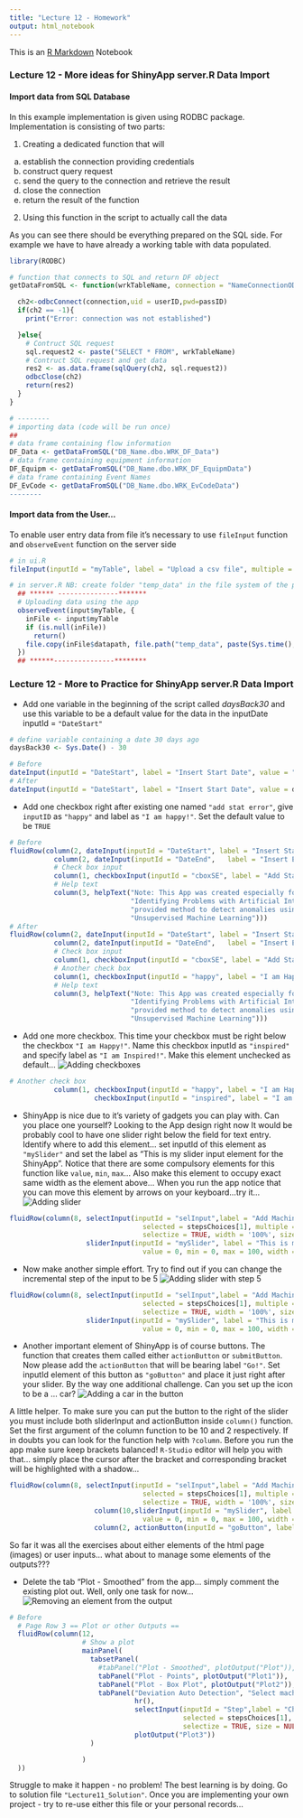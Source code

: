 ```yaml
---
title: "Lecture 12 - Homework"
output: html_notebook
---
```


This is an [R Markdown](http://rmarkdown.rstudio.com) Notebook

### Lecture 12 - More ideas for ShinyApp server.R Data Import

#### Import data from SQL Database

In this example implementation is given using RODBC package. Implementation is consisting of two parts:

1. Creating a dedicated function that will
  a. establish the connection providing credentials
  b. construct query request
  c. send the query to the connection and retrieve the result
  d. close the connection
  e. return the result of the function 
2. Using this function in the script to actually call the data

As you can see there should be everything prepared on the SQL side. For example we have to have already a working table with data populated.

```r
library(RODBC)

# function that connects to SQL and return DF object
getDataFromSQL <- function(wrkTableName, connection = "NameConnectionODBC", userID = "SQLUserID", passID = "Password"){

  ch2<-odbcConnect(connection,uid = userID,pwd=passID)
  if(ch2 == -1){
    print("Error: connection was not established")

  }else{
    # Contruct SQL request
    sql.request2 <- paste("SELECT * FROM", wrkTableName)
    # Contruct SQL request and get data
    res2 <- as.data.frame(sqlQuery(ch2, sql.request2))
    odbcClose(ch2)
    return(res2)
  }
}

# --------
# importing data (code will be run once)
##
# data frame containing flow information
DF_Data <- getDataFromSQL("DB_Name.dbo.WRK_DF_Data")
# data frame containing equipment information
DF_Equipm <- getDataFromSQL("DB_Name.dbo.WRK_DF_EquipmData")
# data frame containing Event Names
DF_EvCode <- getDataFromSQL("DB_Name.dbo.WRK_EvCodeData")
--------

```

#### Import data from the User...

To enable user entry data from file it's necessary to use `fileInput` function and `observeEvent` function on the server side

```r
# in ui.R
fileInput(inputId = "myTable", label = "Upload a csv file", multiple = F, accept = 'table/csv')

# in server.R NB: create folder "temp_data" in the file system of the project...
  ## ****** ---------------*******
  # Uploading data using the app
  observeEvent(input$myTable, {
    inFile <- input$myTable
    if (is.null(inFile))
      return()
    file.copy(inFile$datapath, file.path("temp_data", paste(Sys.time(), ".csv")))
  })
  ## ******---------------********
```

### Lecture 12 - More to Practice for ShinyApp server.R Data Import

* Add one variable in the beginning of the script called *daysBack30* and use this variable to be a default value for the data in the inputDate inputId = `"DateStart"`

```r
# define variable containing a date 30 days ago
daysBack30 <- Sys.Date() - 30

# Before
dateInput(inputId = "DateStart", label = "Insert Start Date", value = "2017-01-01")
# After
dateInput(inputId = "DateStart", label = "Insert Start Date", value = daysBack30)
```

* Add one checkbox right after existing one named `"add stat error"`, give `inputID` as `"happy"` and label as `"I am happy!"`. Set the default value to be `TRUE`

```r
# Before
fluidRow(column(2, dateInput(inputId = "DateStart", label = "Insert Start Date", value = daysBack30)),
           column(2, dateInput(inputId = "DateEnd",   label = "Insert End Date")),
           # Check box input
           column(1, checkboxInput(inputId = "cboxSE", label = "Add Stat Error?", value = FALSE, width = NULL)),
           # Help text
           column(3, helpText("Note: This App was created especially for the Udemy Course",
                              "Identifying Problems with Artificial Intelligence",
                              "provided method to detect anomalies using",
                              "Unsupervised Machine Learning")))
# After
fluidRow(column(2, dateInput(inputId = "DateStart", label = "Insert Start Date", value = daysBack30)),
           column(2, dateInput(inputId = "DateEnd",   label = "Insert End Date")),
           # Check box input
           column(1, checkboxInput(inputId = "cboxSE", label = "Add Stat Error?", value = FALSE, width = NULL)),
           # Another check box
           column(1, checkboxInput(inputId = "happy", label = "I am Happy", value = TRUE, width = NULL)),
           # Help text
           column(3, helpText("Note: This App was created especially for the Udemy Course",
                              "Identifying Problems with Artificial Intelligence",
                              "provided method to detect anomalies using",
                              "Unsupervised Machine Learning")))
```

* Add one more checkbox. This time your checkbox must be right below the checkbox `"I am Happy!"`. Name this checkbox inputId as `"inspired"` and specify label as `"I am Inspired!"`. Make this element unchecked as default... ![][id-t3]

[id-t3]: task/t3.png "Adding checkboxes"


```r
# Another check box
           column(1, checkboxInput(inputId = "happy", label = "I am Happy", value = TRUE, width = NULL),
                     checkboxInput(inputId = "inspired", label = "I am Inspired", value = FALSE, width = NULL))
```

* ShinyApp is nice due to it's variety of gadgets you can play with. Can you place one yourself? Looking to the App design right now It would be probably cool to have one slider right below the field for text entry. Identify where to add this element... set inputId of this element as `"mySlider"` and set the label as "This is my slider input element for the ShinyApp". Notice that there are some compulsory elements for this function like `value`, `min`, `max`... Also make this element to occupy exact same width as the element above... When you run the app notice that you can move this element by arrows on your keyboard...try it... ![][id-t4]

[id-t4]: task/t4.png "Adding slider"


```r
fluidRow(column(8, selectInput(inputId = "selInput",label = "Add Machine Steps to Analysis", choices = stepsChoices, 
                                 selected = stepsChoices[1], multiple = TRUE, 
                                 selectize = TRUE, width = '100%', size = NULL),
                   sliderInput(inputId = "mySlider", label = "This is my slider input element for the ShinyApp", 
                                 value = 0, min = 0, max = 100, width = '100%')))
```

* Now make another simple effort. Try to find out if you can change the incremental step of the input to be 5 ![][id-t5]

[id-t5]: task/t5.png "Adding slider with step 5"

```r
fluidRow(column(8, selectInput(inputId = "selInput",label = "Add Machine Steps to Analysis", choices = stepsChoices, 
                                 selected = stepsChoices[1], multiple = TRUE, 
                                 selectize = TRUE, width = '100%', size = NULL),
                   sliderInput(inputId = "mySlider", label = "This is my slider input element for the ShinyApp", 
                                 value = 0, min = 0, max = 100, width = '100%', step = 5)))
```

* Another important element of ShinyApp is of course buttons. The function that creates them called either `actionButton` or `submitButton`. Now please add the `actionButton` that will be bearing label `"Go!"`. Set inputId element of this button as `"goButton"` and place it just right after your slider. By the way one additional challenge. Can you set up the icon to be a ... car? ![][id-t6]

[id-t6]: task/t6.png "Adding a car in the button"

A little helper. To make sure you can put the button to the right of the slider you must include both sliderInput and actionButton inside `column()` function. Set the first argument of the column function to be 10 and 2 respectively. If in doubts you can look for the function help with `?column`. Before you run the app make sure keep brackets balanced! `R-Studio` editor will help you with that... simply place the cursor after the bracket and corresponding bracket will be highlighted with a shadow...

```r
fluidRow(column(8, selectInput(inputId = "selInput",label = "Add Machine Steps to Analysis", choices = stepsChoices, 
                                 selected = stepsChoices[1], multiple = TRUE, 
                                 selectize = TRUE, width = '100%', size = NULL),
                     column(10,sliderInput(inputId = "mySlider", label = "This is my slider input element for the ShinyApp", 
                                 value = 0, min = 0, max = 100, width = '100%', step = 5)),
                     column(2, actionButton(inputId = "goButton", label = "Go!",icon = icon("car")))))
```


So far it was all the exercises about either elements of the html page (images) or user inputs... what about to manage some elements of the outputs??? 

* Delete the tab "Plot - Smoothed" from the app... simply comment the existing plot out. Well, only one task for now... ![][id-t7]

[id-t7]: task/t7.png "Removing an element from the output"

```r
# Before
  # Page Row 3 == Plot or other Outputs ==
  fluidRow(column(12,  
                  # Show a plot 
                  mainPanel(
                    tabsetPanel(
                      #tabPanel("Plot - Smoothed", plotOutput("Plot")),
                      tabPanel("Plot - Points", plotOutput("Plot1")),
                      tabPanel("Plot - Box Plot", plotOutput("Plot2")),
                      tabPanel("Deviation Auto Detection", "Select machine step and choose the dates of interest",
                               hr(), 
                               selectInput(inputId = "Step",label = "ChooseStep", choices = stepsChoices, 
                                           selected = stepsChoices[1], multiple = FALSE, 
                                           selectize = TRUE, size = NULL), hr(),
                               plotOutput("Plot3"))
                    )

                  )
  ))

```

Struggle to make it happen - no problem! The best learning is by doing. Go to solution file `"Lecture11_Solution"`. Once you are implementing your own project - try to re-use either this file or your personal records...
